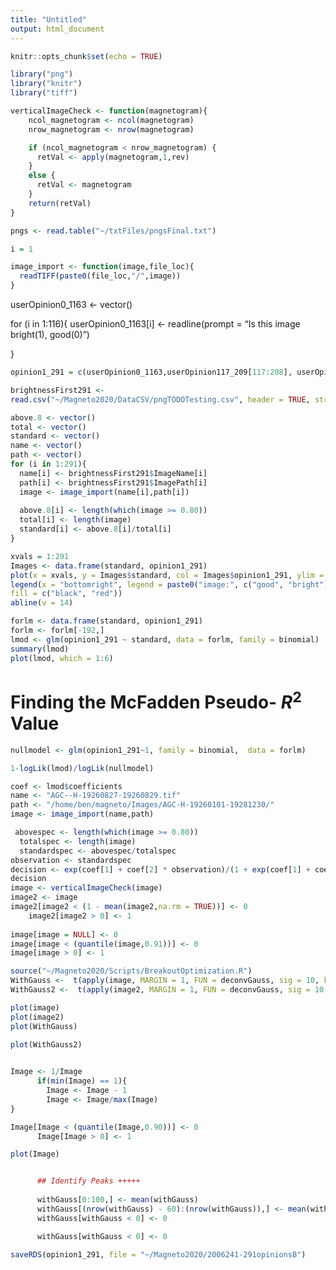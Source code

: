 ```yaml
---
title: "Untitled"
output: html_document
---
```


```r
knitr::opts_chunk$set(echo = TRUE)
```
```r
library("png")
library("knitr")
library("tiff")

```
```r
verticalImageCheck <- function(magnetogram){
    ncol_magnetogram <- ncol(magnetogram)
    nrow_magnetogram <- nrow(magnetogram)

    if (ncol_magnetogram < nrow_magnetogram) {
      retVal <- apply(magnetogram,1,rev)
    }
    else {
      retVal <- magnetogram
    }
    return(retVal)
}
```



```r

pngs <- read.table("~/txtFiles/pngsFinal.txt")
```
```r
i = 1

```

```r
image_import <- function(image,file_loc){
  readTIFF(paste0(file_loc,"/",image))
}

```


userOpinion0_1163 <- vector()

for (i in 1:116){
userOpinion0_1163[i] <- readline(prompt = "Is this image bright(1), good(0)")
  
}


```r
opinion1_291 = c(userOpinion0_1163,userOpinion117_209[117:208], userOpinion209_291)
```


```r
brightnessFirst291 <- 
read.csv("~/Magneto2020/DataCSV/pngTODOTesting.csv", header = TRUE, stringsAsFactors = FALSE)

above.8 <- vector()
total <- vector()
standard <- vector()
name <- vector()
path <- vector()
for (i in 1:291){
  name[i] <- brightnessFirst291$ImageName[i]
  path[i] <- brightnessFirst291$ImagePath[i]
  image <- image_import(name[i],path[i])
  
  above.8[i] <- length(which(image >= 0.80))
  total[i] <- length(image)
  standard[i] <- above.8[i]/total[i]
}
```

```r
xvals = 1:291
Images <- data.frame(standard, opinion1_291)
plot(x = xvals, y = Images$standard, col = Images$opinion1_291, ylim = c(0, 0.2))
legend(x = "bottomright", legend = paste0("image:", c("good", "bright")),
fill = c("black", "red"))
abline(v = 14)
```

```r
forlm <- data.frame(standard, opinion1_291)
forlm <- forlm[-192,]
lmod <- glm(opinion1_291 ~ standard, data = forlm, family = binomial)
summary(lmod)
plot(lmod, which = 1:6)
```
# Finding the McFadden Pseudo- $R^2$ Value

```r
nullmodel <- glm(opinion1_291~1, family = binomial,  data = forlm)

1-logLik(lmod)/logLik(nullmodel)
```

```r
coef <- lmod$coefficients
name <- "AGC--H-19260827-19260829.tif"
path <- "/home/ben/magneto/Images/AGC-H-19260101-19281230/"
image <- image_import(name,path)

 abovespec <- length(which(image >= 0.80))
  totalspec <- length(image)
  standardspec <- abovespec/totalspec
observation <- standardspec
decision <- exp(coef[1] + coef[2] * observation)/(1 + exp(coef[1] + coef[2] * observation))
decision
image <- verticalImageCheck(image)
image2 <- image
image2[image2 < (1 - mean(image2,na.rm = TRUE))] <- 0
    image2[image2 > 0] <- 1
  
image[image = NULL] <- 0
image[image < (quantile(image,0.91))] <- 0
image[image > 0] <- 1

source("~/Magneto2020/Scripts/BreakoutOptimization.R")
WithGauss <-  t(apply(image, MARGIN = 1, FUN = deconvGauss, sig = 10, kern.trunc = 0.05, nw = 3 ))
WithGauss2 <-  t(apply(image2, MARGIN = 1, FUN = deconvGauss, sig = 10, kern.trunc = 0.05, nw = 3 ))

plot(image)
plot(image2)
plot(WithGauss)

plot(WithGauss2)
  
```



```r
Image <- 1/Image
      if(min(Image) == 1){
        Image <- Image - 1
        Image <- Image/max(Image)
}

Image[Image < (quantile(Image,0.90))] <- 0
      Image[Image > 0] <- 1

plot(Image)


      ## Identify Peaks +++++
      
      withGauss[0:100,] <- mean(withGauss)
      withGauss[(nrow(withGauss) - 60):(nrow(withGauss)),] <- mean(withGauss)
      withGauss[withGauss < 0] <- 0

      withGauss[withGauss < 0] <- 0
```

```r
saveRDS(opinion1_291, file = "~/Magneto2020/2006241-291opinionsB")
```
